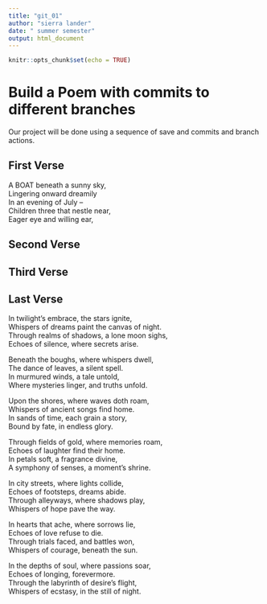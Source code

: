 ```yaml
---
title: "git_01"
author: "sierra lander"
date: " summer semester"
output: html_document
---
```


```r
knitr::opts_chunk$set(echo = TRUE)
```
# Build a Poem with commits to different branches
Our project will be done using a sequence of save and commits and branch actions.
<!-- Do not modify or change any text in "!--" bracketed areas such as this --- these are instructions to
you, if you change any of this the git program will notice it and compromise your git merging strategy !-->

## First Verse 
<!--Put the first five lines of a poem by Lewis Carrol in this section!-->


A BOAT beneath a sunny sky,  
Lingering onward dreamily  
In an evening of July --  
Children three that nestle near,  
Eager eye and willing ear,  


## Second Verse
<!--Put the first five lines of a poem by Robert Frost here!-->

## Third Verse
<!--Put the first two verses of The Walrus and the Carpenter here!-->

## Last Verse
<!--Put a short poem you created using chatGPT of 20 to 30 lines,here!-->

In twilight's embrace, the stars ignite,  
Whispers of dreams paint the canvas of night.  
Through realms of shadows, a lone moon sighs,  
Echoes of silence, where secrets arise.  
 
Beneath the boughs, where whispers dwell,  
The dance of leaves, a silent spell.  
In murmured winds, a tale untold,  
Where mysteries linger, and truths unfold.  

Upon the shores, where waves doth roam,  
Whispers of ancient songs find home.  
In sands of time, each grain a story,  
Bound by fate, in endless glory.  

Through fields of gold, where memories roam,  
Echoes of laughter find their home.  
In petals soft, a fragrance divine,  
A symphony of senses, a moment's shrine.  

In city streets, where lights collide,  
Echoes of footsteps, dreams abide.  
Through alleyways, where shadows play,  
Whispers of hope pave the way.  

In hearts that ache, where sorrows lie,  
Echoes of love refuse to die.  
Through trials faced, and battles won,  
Whispers of courage, beneath the sun.  

In the depths of soul, where passions soar,  
Echoes of longing, forevermore.  
Through the labyrinth of desire's flight,  
Whispers of ecstasy, in the still of night.  



